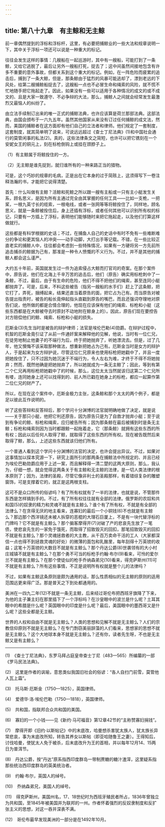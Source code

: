 ```yaml
---
---
---
```

title: 第八十九章　有主鲸和无主鲸
---






前一章偶然提到的浮标和浮标杆，这里，有必要把捕鲸业的一些大法和规章说明一下，其中关于浮标一项还可以说是一种重大的标记。

往往会发生这样的事情：几艘船在一起巡游时，其中有一艘船，可能打到了一条鲸，又给它逃脱了，最后让另外一艘船打死，捉去了；这中间虽然间接地包含有许多不重要的意外事故，但都关系到这个重大的标记。例如，在一阵危险而疲累的追击后，捕到了一条大鲸，但是，那条鲸由于猛烈的风暴可能逃却了，漂到老远的下风处，给第二艘捕鲸船捉去了，这艘船一点也不必冒生命和绳索的风险，就不慌不忙地随手把它拖起走了。因此，如果没有一些可以适用于各种情况的成文的或不成文的、且是大家一致遵守、不必争辩的大法，那么，捕鲸人之间就会经常发生最激烈又最恼人的纠纷了。

由立法手续制订出来的唯一正式的捕鲸法典，也许应该算是荷兰那部法典。这部法典，由国会颁布于一六九五年。虽然其他国家从来没有订过任何捕鲸的成文法，然而，美国的捕鲸者在这方面却有他们自己的立法者和律师。他们规定了一套制度，这套制度，就其简单明了说来，可说远远超过《查士丁尼法典》(1)和中国社会通行的莫管闲事的私法(2)。真的，这些法律条文之简短，也许可以把它镌刻在一个安妮女王的铜元上，刻在标枪倒钩上或挂在颈脖子上。

（1）有主鲸属于将鲸拴住的一方。

（2）无主鲸是谁先捉到，就归谁所有的一种来路正当的猎物。

可是，这个巧妙的规章的毛病，正是出在它本身的过于简赅上，这须得写下一卷注释浩瀚的书，才能把它说得清楚。

首先：什么叫做有主鲸？活鲸和死鲸之所以跟一艘有主船或一只有主小艇发生关系，顾名思义，是因为所有主通过完全由其掌握的任何工具——比如一支桅，一把桨，一根九英寸长的缆索，一根电线，或者一张网等等将鲸拴住了，同样地，顾名思义，就是一条鲸被拴住后，身上还插有浮标，或者任何其他可以识别所有权的标记，只要有一方插上了浮标，表明他们能够随时来把它拖起走，以及他们打算这样做就行。

这些都是有科学根据的史话；不过，在捕鱼人自己的史话中有时不免有一些难断难分的争论和更其恼人的冲突——动手动脚，大打出手等记载。不错，在一些比较正直老实的捕鲸人中，往往都会考虑到一些特殊情况，如果有一方硬将另一方先前所追击捕杀的鲸据为己有，那准是一种令人愤慨的不义行为。不过，并不是其他的捕鲸人都会这么谨严。

大约五十年前，英国就发生过一件为追索侵占大鲸而打官司的奇案。在那个案件中，原告说，他们在北海上千辛万苦的追击后，他们（原告）确实用标枪刺中了一条鲸，不过，最后，由于有生命的危险，他们不得不把他们的绳索，甚至连同小艇都抛弃了。可是，后来，不料这些被告（指另一艘船的水手们）赶上了这条鲸，把它打了，弄死，捆缚起来，结果还直当着原告的面，把它占为己有。而当原告对被告提出指责时，被告的船长竟伸起指头直戳到原告的嘴巴，而且还强词夺理地对原告们说，他所做的都是合情合理的，他现在应该保有他们的绳索、标枪和小艇（这些东西都是在大鲸被夺去时原封不动地附在鲸身上的）。因此，原告们现在要控告对方赔偿他们的鲸、绳索、标枪和小艇的损失。

厄斯金(3)先生当时是被告的辩护律师；法官是埃伦巴勒(4)勋爵。在辩护过程中，机智的厄斯金竟引证了从前一件通奸案来解释他的见解，他说，当时有一位仁兄，在徒劳地制止他妻子的不端行为后，终于把她抛弃了，听她漂流去。但是，过了几年，他又懊悔不该采取那种做法，想重新把她占为己有。厄斯金当时是女方的辩护人，于是起来为女方辩护说，尽管这位仁兄原来也使用标枪把她戳中了，并且一度把她拴住了，只不过因为她沉迷于不端行为，令人左右为难，才终于不得不将她抛弃；然而，既然他确是把她抛弃了，所以她就成为一条无主鲸了；因此，等到有第二个仁兄再用标枪把她戳中了的时候，那么，这位太太当然就该归这第二个仁兄所有喽，连同她身上还可以找得到的、前人所已戳在她身上的标枪，都应一起算作第二位仁兄的财产了。

所以，在现在这个案件中，厄斯金极力主张，这条鲸和那个太太的两个例子，都是足以彼此互作说明的。



听了这些答辩和反答辩后，那个学问十分渊博的法官就明确地做了决定，就是说——关于那只小艇，他把它判还原告，因为原告只是为了自救才抛弃小艇；至于说到有争论的鲸、标枪和绳索，应归被告所有；因为那条鲸在最后被捕到时是条无主鲸；标枪和绳索则因为当时都跟鲸一起拖着走，它（那条鲸）就拥有这些东西的所有权；因此以后任何人取得了鲸，就取得了这些东西的所有权。现在被告既然后来取得了鲸，那么，上述这些东西就该归他们所有。

一个普通人看到这个学问十分渊博的法官的决定，也许会提出异议。不过，如果对这事情加以探本究源一下，研究上面所引的那两条在捕鲸法中所规定的、并且已经为埃伦巴勒勋爵应用于上述一案，而且解释得一清二楚的这两大原则，那么，我认为，仔细一想，就会觉得这两条关于有主鲸和无主鲸的法律，是一切人类法律的根本原则了；因为，法律的圣殿，尽管它像非利士的圣殿那样，有着错综复杂的雕塑窗饰，可是支撑着它的，就正是这两根支柱。

这可不是众口所传的俗谚吗？有了所有权就有了一半的法律，也就是说，不管那件东西是怎样搞到手的。不过，有了所有权往往就有全部的法律。俄罗斯的农奴和共和国(5)的奴隶的精力和灵魂不就是有主鲸么？谁个有了所有权，不就是有全部的法律么？在贪得无厌的地主看来，连寡妇的最后一个小铜钱(6)不也就是有主鲸么？那边那个西洋镜还未被人拆穿的恶棍的大理石巨厦上，不是有一块代替浮标的门牌吗？它不就是有主鲸么？那个掮客摩得开(7)对破了产的悲哀先生放了一笔债，使悲哀先生的一家免于饿死，而取得了招致毁灭的回扣，那笔招致毁灭的回扣不就是有主鲸么？那个灵魂拯救者的大主教，从千百万卖命干活的工人（大家都深信一点也得不到拯救灵魂的好处）的微薄的面包和乳酪里，每年刮得十万英镑的收益；这笔十万英镑的大数目不就是有主鲸么？那个丹达公爵(8)世袭领有的大小村庄城镇不就是有主鲸么？在那个勇不可当的标枪手约翰·布尔(9)看来，可怜的爱尔兰不就是有主鲸么？在那个使徒似的枪手乔纳森弟兄(10)看来，得克萨斯州(11)可不就是有主鲸么？所有这些事情，不正是说明所有权就是整个儿的法律吗？

不过，如果有主鲸这条原则是颇为通用的话，那么性质相似的无主鲸的原则的适用范围远更来得广泛。那是普天之下到处都通用的。

美洲在一四九二年(12)不就是一条无主鲸，后来经过哥伦布把西班牙旗降了下来，为他的主子兼主妇在那里插下了一个浮标吗？在沙皇眼中的波兰是什么呢？土耳其眼中的希腊是什么呢？英国眼中的印度是什么呢？最后，美国眼中的墨西哥又是什么呢？这些全都是无主鲸。

世界的人权和自由不就是无主鲸么？人类的思想和见解不就是无主鲸么？人们的宗教信仰原则不就是无主鲸么？在专门剽窃美丽辞藻的人们看来，思想家的思想不就是无主鲸么？这个大地球本身不就是无主鲸么？还有你，读者先生呀，不也是无主鲸又是有主鲸么？



* * *



(1)　《查士丁尼法典》，东罗马拜占庭皇帝查士丁尼（483—565）所编纂的一部《罗马民法法典》。

(2)　这里是作者的讽喻，意思类似我国旧社会的俗谚：“各人自扫门前雪，莫管他人瓦上霜”。

(3)　托马斯·厄斯金（1750—1825），英国律师。

(4)　爱德华·洛·埃伦巴勒（1750—1818），英国律师。

(5)　共和国，指联邦合众共和国的美国。

(6)　寡妇的一个小钱——见《新约·马可福音》第12章42节的“主称赞寡妇捐钱”。

(7)　摩得开即《旧约·以斯帖记》中的末底改，哈曼想杀害犹太族人，犹太族长异常悲哀，事为末底改所知，转告其养女以斯帖（即亚哈随鲁王之妻）。王得知后，讨伐哈曼，使犹太人免于被杀，后末底改升为王的首相，并以每年12月14、15两日为普洱节。

(8)　丹达公爵，按“丹达”原系指西印度群岛一带制蔗糖的糖汁渣滓，这里疑系指那些统治西印度群岛的英美统治者。

(9)　约翰·布尔，英国人的绰号。

(10)　乔纳森弟兄，美国人的绰号。

(11)　得克萨斯州，美国州名，17、18世纪时为西班牙殖民者所占，1836年曾独立为共和国，至1845年被美国并为联邦的一州。作者怀着强烈的反奴隶制度和反扩张主义的思想，对这一吞并深表不满。

(12)　哥伦布最早发现美洲的一部分是在1492年10月。
